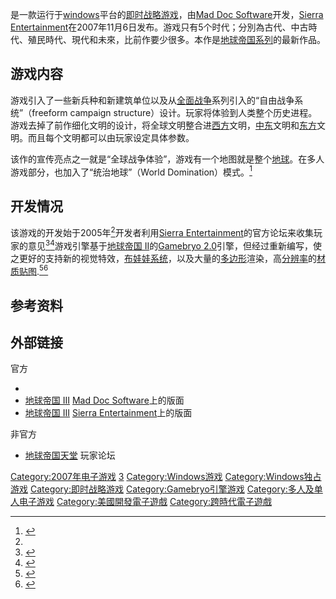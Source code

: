 {{NoteTA
| G1 = Games
}}
{{Infobox VG| title = 地球帝国 III
|english = Empire Earth III
|image = <!-- [[File:EEimage.jpeg|250px]] -->
|official    = {{vgr|TW|世紀爭霸III|nocc=yes}}
|common      = {{vgr|CN|地球帝国III|nocc=yes}}
|developer = [[Mad_Doc_Software|Mad Doc Software]]
|publisher = {{vgrelease|NA|[[Sierra_Entertainment|Sierra Entertainment]]|TW|[[松崗科技|松崗科技]]}}
|genre = [[即时战略游戏|即时战略]]
|platforms = [[Microsoft_Windows|Microsoft Windows]]
|designer = Matthew Nordhaus <small>(首席设计师)</small>
|series = [[地球帝国系列|地球帝国系列]]
|engine = [[Gamebryo|Gamebryo 2.0]] (重新编写)
|modes = [[单人电子游戏|单人]], [[多人电子游戏|多人]]
|released = {{vgr|NA|2007年11月7日|AU|2007年11月9日|EU|2007年11月16日}}
}}
{{Vgname|地球帝国 III|en=Empire Earth III|cn=地球帝国 III|twhk=世紀爭霸 III|简称EE3}}是一款运行于[[windows|windows]]平台的[[即时战略游戏|即时战略游戏]]，由[[Mad_Doc_Software|Mad Doc Software]]开发，[[Sierra_Entertainment|Sierra Entertainment]]在2007年11月6日发布。游戏只有5个时代；分別為古代、中古時代、殖民時代、現代和未來，比前作要少很多。本作是[[地球帝国系列|地球帝国系列]]的最新作品。

==游戏内容==
游戏引入了一些新兵种和新建筑单位以及从[[全面战争|全面战争]]系列引入的“自由战争系统”（freeform campaign structure）设计。玩家将体验到人类整个历史进程。游戏去掉了前作细化文明的设计，将全球文明整合进[[西方|西方]]文明，[[中东|中东]]文明和[[东方|东方]]文明。而且每个文明都可以由玩家设定具体参数。

该作的宣传亮点之一就是“全球战争体验”，游戏有一个地图就是整个[[地球|地球]]。在多人游戏部分，也加入了“统治地球”（World Domination）模式。<ref name="gspot1">{{cite web | url=http://gamespot.com/pc/strategy/empireearthiii/news.html?sid=6166473 | title=EE3 Exclusive First Look - Say Hello to a New EE - Page 1 | publisher=Gamespot.com | accessdate=2007-03-02 | archive-date=2007-03-03 | archive-url=https://web.archive.org/web/20070303012929/http://www.gamespot.com/pc/strategy/empireearthiii/news.html?sid=6166473 | dead-url=no }}</ref>

==开发情况==
该游戏的开发始于2005年<ref name="gspot1" />开发者利用[[Sierra_Entertainment|Sierra Entertainment]]的官方论坛来收集玩家的意见<ref name="fpost">{{cite web | url=http://forums.vugames.com/thread.jspa?threadID=44101&tstart=0 | title=Sierra社区论坛：地球帝国3来了...!!! | publisher=Greg@[[Sierra_Entertainment|Sierra]] | accessdate=2007-02-25 | archive-date=2007-09-27 | archive-url=https://web.archive.org/web/20070927021411/http://forums.vugames.com/thread.jspa?threadID=44101&tstart=0 | dead-url=no }}</ref><ref name="jod">{{cite web | url=http://forums.vugames.com/message.jspa?messageID=468709#468709 | title=Sierra社区论坛：地球帝国3里，你想要什么？... | publisher=JoD@[[Mad_Doc_Software|Mad Doc]] | accessdate=2007-03-14 | archive-date=2007-05-04 | archive-url=https://web.archive.org/web/20070504003203/http://forums.vugames.com/message.jspa?messageID=468709#468709 | dead-url=no }}</ref>游戏引擎基于[[地球帝国_II|地球帝国 II]]的[[Gamebryo|Gamebryo 2.0]]引擎，但经过重新编写，使之更好的支持新的视觉特效，[[布娃娃系统|布娃娃系统]]，以及大量的[[多边形|多边形]]渲染，高[[分辨率|分辨率]]的[[材质贴图|材质贴图]].<ref name="2404 interview">{{cite web |url=http://www.2404.org/interviews/1966/Empire-Earth-III-Interview |title=2404 - PC Gaming  - 地球帝国3的采访 |publisher=2404.org - PC Gaming |accessdate=2007-03-14 |deadurl=yes |archiveurl=https://web.archive.org/web/20070319220427/http://www.2404.org/interviews/1966/Empire-Earth-III-Interview |archivedate=2007-03-19 }}</ref><ref name="si interview">{{cite web| url=http://www.strategyinformer.com/pc/empireearthiii/interview.html| title=EE3: Interview -- Strategy Informer| publisher=StrategyInformer| accessdate=2007-03-24| archive-date=2007-03-28| archive-url=https://web.archive.org/web/20070328172244/http://www.strategyinformer.com/pc/empireearthiii/interview.html| dead-url=no}}</ref>

==参考资料==
{{reflist|30em}}

==外部链接==
;官方
*{{Official website|http://www.empireearth3.com}}{{link language|en|英语}}
*[https://web.archive.org/web/20071015035558/http://www.maddocsoftware.com/games_ee2.htm 地球帝国 III] [[Mad_Doc_Software|Mad Doc Software]]上的版面
*[http://www.sierra.com/en/home/games/game_info.prod-L2NvbnRlbnQvc2llcnJhL2VuL3Byb2R1Y3RzL2VtcGlyZV9lYXJ0aF9paWk%3d.html 地球帝国 III]{{Wayback|url=http://www.sierra.com/en/home/games/game_info.prod-L2NvbnRlbnQvc2llcnJhL2VuL3Byb2R1Y3RzL2VtcGlyZV9lYXJ0aF9paWk%3d.html |date=20070622132809 }} [[Sierra_Entertainment|Sierra Entertainment]]上的版面
;非官方
*[http://ee.heavengames.com/ 地球帝国天堂]{{Wayback|url=http://ee.heavengames.com/ |date=20061111231137 }} 玩家论坛

{{地球帝国}}

{{DEFAULTSORT:Empire Earth III}}
[[Category:2007年电子游戏|Category:2007年电子游戏]]
[[Category:地球帝國系列|3]]
[[Category:Windows游戏|Category:Windows游戏]]
[[Category:Windows独占游戏|Category:Windows独占游戏]]
[[Category:即时战略游戏|Category:即时战略游戏]]
[[Category:Gamebryo引擎游戏|Category:Gamebryo引擎游戏]]
[[Category:多人及单人电子游戏|Category:多人及单人电子游戏]]
[[Category:美國開發電子遊戲|Category:美國開發電子遊戲]]
[[Category:跨時代電子遊戲|Category:跨時代電子遊戲]]